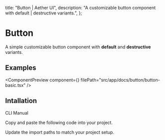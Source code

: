   title: "Button | Aether UI",
  description: "A customizable button component with default | destructive variants.",
};


# Button

A simple customizable button component with **default** and **destructive** variants.

## Examples

<ComponentPreview component={<ButtonBasic />} filePath="src/app/docs/button/button-basic.tsx" />

## Intallation

<Tabs defaultValue="cli">

<TabsList>
  <TabsTrigger value="cli">CLI</TabsTrigger>
  <TabsTrigger value="manual">Manual</TabsTrigger>
</TabsList>

<TabsContent value="cli">

<InstallationCli value="button" />

</TabsContent>

<TabsContent value="manual">

<Steps>

<Step>Copy and paste the following code into your project.</Step>

<CodeBlock filePath="src/content/button.tsx" />

<Step>Update the import paths to match your project setup.</Step>

</Steps>

</TabsContent>

</Tabs>
